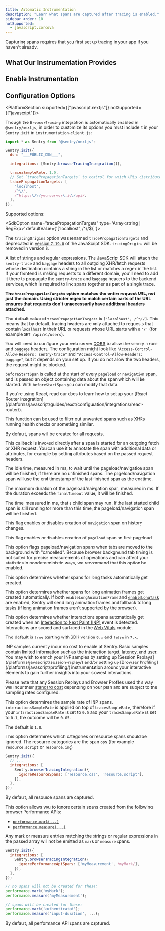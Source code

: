 ```yaml
---
title: Automatic Instrumentation
description: "Learn what spans are captured after tracing is enabled."
sidebar_order: 10
notSupported:
  - javascript.cordova
---
```


<Alert>

Capturing spans requires that you first <PlatformLink to="/tracing/">set up tracing in your app</PlatformLink> if you haven't already.

</Alert>

<PlatformContent includePath="performance/automatic-instrumentation-intro" />

## What Our Instrumentation Provides

<PlatformContent includePath="performance/what-instrumentation-provides" />

## Enable Instrumentation

<PlatformContent includePath="performance/enable-automatic-instrumentation" />

## Configuration Options

<PlatformSection supported={["javascript.nextjs"]} notSupported={["javascript"]}>

Though the `BrowserTracing` integration is automatically enabled in `@sentry/nextjs`, in order to customize its options you must include it in your `Sentry.init` in `instrumentation-client.js`:

```javascript
import * as Sentry from "@sentry/nextjs";

Sentry.init({
  dsn: "___PUBLIC_DSN___",

  integrations: [Sentry.browserTracingIntegration()],

  tracesSampleRate: 1.0,
  // Set `tracePropagationTargets` to control for which URLs distributed tracing should be enabled
  tracePropagationTargets: [
    "localhost",
    /^\//,
    /^https:\/\/yourserver\.io\/api/,
  ],
});
```

</PlatformSection>

Supported options:

<SdkOption name="tracePropagationTargets" type='Array<string | RegExp>' defaultValue={'[\'localhost\', /^\\\/$/]'}>

<Alert>

The `tracingOrigins` option was renamed `tracePropagationTargets` and deprecated in [version `7.19.0`](https://github.com/getsentry/sentry-javascript/releases/tag/7.19.0) of the JavaScript SDK. `tracingOrigins` will be removed in version 8.

</Alert>

A list of strings and regular expressions. The JavaScript SDK will attach the `sentry-trace` and `baggage` headers to all outgoing XHR/fetch requests whose destination contains a string in the list or matches a regex in the list. If your frontend is making requests to a different domain, you'll need to add it there to propagate the `sentry-trace` and `baggage` headers to the backend services, which is required to link spans together as part of a single trace.

**The `tracePropagationTargets` option matches the entire request URL, not just the domain. Using stricter regex to match certain parts of the URL ensures that requests don't unnecessarily have additional headers attached.**

The default value of `tracePropagationTargets` is `['localhost', /^\//]`. This means that by default, tracing headers are only attached to requests that contain `localhost` in their URL or requests whose URL starts with a `'/'` (for example `GET /api/v1/users`).

<PlatformContent includePath="performance/tracePropagationTargets-example" />

You will need to configure your web server [CORS](https://developer.mozilla.org/en-US/docs/Web/HTTP/Headers/Access-Control-Allow-Headers) to allow the `sentry-trace` and `baggage` headers. The configuration might look like `"Access-Control-Allow-Headers: sentry-trace"` and `"Access-Control-Allow-Headers: baggage"`, but it depends on your set up. If you do not allow the two headers, the request might be blocked.

</SdkOption>

<SdkOption name="beforeStartSpan" type='(options: StartSpanOptions) => StartSpanOptions'>

`beforeStartSpan` is called at the start of every `pageload` or `navigation` span, and is passed an object containing data about the span which will be started. With `beforeStartSpan` you can modify that data.

<PlatformContent includePath="performance/beforeNavigate-example" />

</SdkOption>

<Alert>
  If you're using React, read our docs to learn how to set up your [React Router
  integration](/platforms/javascript/guides/react/configuration/integrations/react-router/).
</Alert>

<SdkOption name="shouldCreateSpanForRequest" type='(url: string) => boolean'>

This function can be used to filter out unwanted spans such as XHRs running
health checks or something similar. 

<PlatformContent includePath="performance/filter-span-example" />

By default, spans will be created for all requests.

</SdkOption>

<SdkOption name="onRequestSpanStart" type="(span: Span, requestInformation: { headers?: WebFetchHeaders }): void">

This callback is invoked directly after a span is started for an outgoing fetch or XHR request.
You can use it to annotate the span with additional data or attributes, for example by setting attributes based on the passed request headers.

</SdkOption>

<SdkOption name="idleTimeout" type='number' defaultValue='1000'>

The idle time, measured in ms, to wait until the pageload/navigation span will be finished, if there are no unfinished spans. The pageload/navigation span will use the end timestamp of the last finished span as the endtime.

</SdkOption>

<SdkOption name="finalTimeout" type='number' defaultValue='30000'>

The maximum duration of the pageload/naivgation span, measured in ms. If the duration exceeds the `finalTimeout` value, it will be finished.

</SdkOption>

<SdkOption name="childSpanTimeout" type='number' defaultValue='15000'>

The time, measured in ms, that a child span may run. If the last started child span is still running for more than this time, the pageload/navigation span will be finished.

</SdkOption>

<SdkOption name="instrumentNavigation" type='boolean' defaultValue='true'>

This flag enables or disables creation of `navigation` span on history changes.

</SdkOption>

<SdkOption name="instrumentPageLoad" type='boolean' defaultValue='true'>

This flag enables or disables creation of `pageload` span on first pageload.

</SdkOption>

<SdkOption name="markBackgroundSpans" type='boolean' defaultValue='true'>

This option flags pageload/navigation spans when tabs are moved to the background with "cancelled". Because browser background tab timing is not suited for precise measurements of operations and can affect your statistics in nondeterministic ways, we recommend that this option be enabled.

</SdkOption>

<SdkOption name="enableLongTask" type='boolean' defaultValue='true'>

This option determines whether spans for long tasks automatically get created.

</SdkOption>

<SdkOption name="enableLongAnimationFrame" type='boolean' defaultValue='true' availableSince='8.18.0'>

This option determines whether spans for long animation frames get created automatically. If both `enableLongAnimationFrame` and [`enableLongTask`](#enableLongTask) are enabled, Sentry will send long animation frames and fallback to long tasks (if long animation frames aren't supported by the browser).

</SdkOption>

<SdkOption name="enableInp" type='boolean' defaultValue='true' availableSince='7.104.0' defaultNote="See note">

This option determines whether interactions spans automatically get created when an [Interaction to Next Paint (INP)](/product/insights/web-vitals/web-vitals-concepts/#interaction-to-next-paint-inp) event is detected. Interactions are scored and surfaced in the [Web Vitals](/product/insights/web-vitals/) module.

The default is `true` starting with SDK version `8.x` and `false` in `7.x`.

<Alert>
INP samples currently incur no cost to enable at Sentry. Basic samples contain limited information such as the interaction target, latency, and user. You may wish to enrich your INP samples by setting up [Session Replays](/platforms/javascript/session-replay/) and/or setting up [Browser Profiling](/platforms/javascript/profiling/) instrumentation around your interactive elements to gain further insights into your slowest interactions.

Please note that any Session Replays and Browser Profiles used this way will incur their [standard cost](/pricing/#per-category-pricing) depending on your plan and are subject to the sampling rates configured.

</Alert>

<PlatformContent includePath="performance/enable-inp-example" />

</SdkOption>

<SdkOption name="interactionsSampleRate" type='number' defaultValue='1.0'>

This option determines the sample rate of INP spans. `interactionsSampleRate` is applied on top of `tracesSampleRate`, therefore if your `interactionsSampleRate` is set to `0.5` and your `tracesSampleRate` is set to `0.1`, the outcome will be `0.05`.

The default is `1.0`.

</SdkOption>

<SdkOption name="ignoreResourceSpans" type='Array<string>' defaultValue='[]' availableSince='9.23.0'>

This option determines which categories or resource spans should be ignored. The resource categories are the span `op`s (for example `resource.script` or `resource.img`)

```JavaScript
Sentry.init({
  // ...
  integrations: [
    Sentry.browserTracingIntegration({
      ignoreResourceSpans: ['resource.css', 'resource.script'],
    }),
  ],
});
```

By default, all resource spans are captured.

</SdkOption>

<SdkOption name="ignorePerformanceApiSpans" type='Array<string | RegExp>' defaultValue='[]' availableSince='9.23.0'>

This option allows you to ignore certain spans created from the following browser Performance APIs:

  - [`performance.mark(...)`](https://developer.mozilla.org/en-US/docs/Web/API/Performance/mark)
  - [`performance.measure(...)`](https://developer.mozilla.org/en-US/docs/Web/API/Performance/measure)

Any mark or measure entries matching the strings or regular expressions in the passed array will not be emitted as `mark` or `measure` spans.

```JavaScript
Sentry.init({
  integrations: [
    Sentry.browserTracingIntegration({
      ignorePerformanceApiSpans: ['myMeasurement', /myMark/],
    }),
  ],
});

// no spans will not be created for these:
performance.mark('myMark');
performance.measure('myMeasurement');

// spans will be created for these:
performance.mark('authenticated');
performance.measure('input-duration', ...);
```

By default, all performance API spans are captured.

</SdkOption>